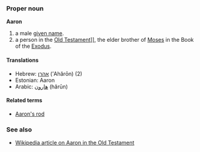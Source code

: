 ===Proper noun===
'''Aaron'''

# a male [[given name]].
# a person in the [[Old Testament]]]], the elder brother of [[Moses]] in the Book of the [[Exodus]].

====Translations====
*Hebrew: [[אהרן]] (’Ahărōn) (2)
*Estonian: Aaron
*Arabic: [[ﻫﺎﺭﻭﻥ]] (hărūn)

====Related terms====
*[[Aaron's rod]]

===See also===
*[[w:Aaron|Wikipedia article on Aaron in the Old Testament]]